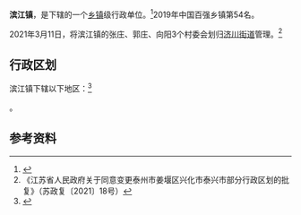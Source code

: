 {{中国乡级行政区
|景观照片文件名 = 
|景观照片描述 = 
|汉语拼音 = bīn jiāng zhèn 
|旧称 = 
|地名出处 = 
|位置图文件名 = 
|位置图描述 = 
|自定义图片= 
|建置时间 = 
|政府驻地 = 
|毗邻 = 
|总面积 = 
|总人口 = 
|总人口年份 = 
|户籍人口 = 
|户籍人口年份 = 
|常住人口 = 
|常住人口年份 = 
|人口密度 = 
|GDP = 
|GDP年份 = 
|邮政编码 = 
|电话区号 = 523
|官方网站 = 
|网站名称 = 
|32/12/83/123/000}}

'''滨江镇'''，是{{PRC admin/fullname|32/12/83/123/000|3}}下辖的一个[[乡镇|乡镇]]级行政单位。<ref>{{PRC admin/ref sgc|{{PRC admin/parent|32/12/83/123/000}}}}</ref>2019年中国百强乡镇第54名。

2021年3月11日，将滨江镇的张庄、郭庄、向阳3个村委会划归[[济川街道_(泰兴市)|济川街道]]管理。<ref>《江苏省人民政府关于同意变更泰州市姜堰区兴化市泰兴市部分行政区划的批复》（苏政复〔2021〕18号）</ref>

== 行政区划 ==
滨江镇下辖以下地区：<ref>{{PRC admin/ref sgc|32/12/83/123/000}}</ref>

{{PRC admin/children|32/12/83/123/000}}。

== 参考资料 ==
{{reflist}}

{{PRC admin/navcat|32/12/83/123/000}}